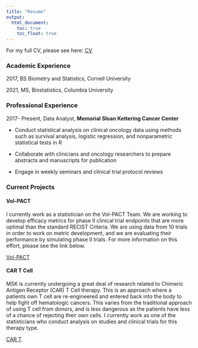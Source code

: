 ```yaml
---
title: "Resume"
output: 
  html_document:
    toc: true
    toc_float: true
---
```


For my full CV, please see here: [CV](Resume Updated.pdf)

### Academic Experience 

2017, BS Biometry and Statistics, Cornell University 

2021, MS, Biostatistics, Columbia University

### Professional Experience 

2017- Present, Data Analyst, **Memorial Sloan Kettering Cancer Center** 

*   Conduct statistical analysis on clinical oncology data using methods such as survival analysis, logistic regression, and nonparametric statistical tests in R

*   Collaborate with clinicians and oncology researchers to prepare abstracts and manuscripts for publication 

* Engage in weekly seminars and clinical trial protocol reviews

### Current Projects

#### Vol-PACT

I currently work as a statistician on the Vol-PACT Team. We are working to develop efficacy metrics for phase II clinical trial endpoints that are more optimal than the standard RECIST Criteria. We are using data from 10 trials in order to work on metric development, and we are evaluating their performance by simulating phase II trials. For more information on this effort, please see the link below. 


[Vol-PACT](https://www.mskcc.org/departments/epidemiology-biostatistics/biostatistics/vol-pact-advanced-metrics-and-modeling-volumetric-ct-precision-analysis-clinical-trial-results)

#### CAR T Cell 

MSK is currently undergoing a great deal of research related to Chimeric Antigen Receptor (CAR) T Cell therapy. This is an approach where a patients own T cell are re-engineered and entered back into the body to help fight off hematologic cancers. This varies from the traditional approach of using T cell from donors, and is less dangerous as the patients have less of a chance of rejecting their own cells. I currently work as one of the statisticians who conduct analysis on studies and clinical trials for this therapy type.


[CAR T](https://www.mskcc.org/cancer-care/diagnosis-treatment/cancer-treatments/immunotherapy/car-cell-therapy)
